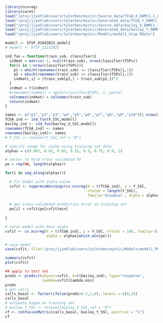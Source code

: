 
```r
library(ncvreg)
library(caret)
load("/proj/jjyehlab/users/tylerben/mystic/Source_data/TCGA_X_DWMC1.1_07082022.RData")
load("/proj/jjyehlab/users/tylerben/mystic/Generated_data/TCGA_Y_DWMC1.1_07082022_refactor.RData")
load("/proj/jjyehlab/users/tylerben/mystic/Source_data/bailey_X_DWMC1.1_07112022.RData")
load("/proj/jjyehlab/users/tylerben/mystic/Generated_data/bailey_Y_DWMC1.1_07112022_refactor.RData")
load("/proj/jjyehlab/users/tylerben/mystic/Models/model1_ktsp.RData")
```

```r
modell <- kTSP_01042023_model2
# modell <- kTSP_12212022

ind_fun = function(train_sub, classifier){
  indmat = matrix(-1, ncol(train_sub), nrow(classifier$TSPs))
  for(i in 1:nrow(classifier$TSPs)){
    p1 = which(rownames(train_sub) == classifier$TSPs[i,1])
    p2 = which(rownames(train_sub) == classifier$TSPs[i,2])
    indmat[,i] = (train_sub[p1,] > train_sub[p2,])^2
  }
  indmat = t(indmat)
  #rownames(indmat) = apply(classifier$TSPs, 1, paste)
  colnames(indmat) = colnames(train_sub)
  return(indmat)
}

names <- c("p1","p2","p3","p4","p5","p6","p7","p8","p9","p10")[1:nrow(modell$TSPs)]
TCGA_ind <- ind_fun(X_SSC,modell)
bailey_ind <- ind_fun(bailey_X_SSC,modell)
rownames(TCGA_ind) <- names
rownames(bailey_ind)<- names
# Y_SSC <- relevel(Y_SSC,ref = "0")
```

```r
# specify range for alpha using training set data
alphas = c(0.001, 0.01, 0.05, 0.25, 0.5, 0.75, 0.9, 1)

# vector to hold cross validated PE
pe = rep(NA, length(alphas))

for(i in seq_along(alphas)){

  # fit model with alpha value
  cvfit <- suppressWarnings(cv.ncvreg(X = t(TCGA_ind), y = Y_SSC,
                                      nfolds = length(Y_SSC),
                                      family='binomial', alpha = alphas[i]))
  
  # get cross-validated prediction error on training set
  pe[i] = cvfit$pe[cvfit$min]
  
}
```


```r
# rerun model with best alpha
cvfit <- cv.ncvreg(X = t(TCGA_ind), y = Y_SSC, nfolds = 100, family='binomial', 
                   alpha = alphas[which.min(pe)])

# save model
save(cvfit, file="/proj/jjyehlab/users/tylerben/mystic/Models/model1_PLR.RData")
```

```r
summary(cvfit)
plot(cvfit)
```


```r
## apply to test set
preds <- predict(object=cvfit, X=t(bailey_ind), type="response",
                 lambda=cvfit$lambda.min)
preds
# get calls
calls_basal <- factor(ifelse(preds>0.5,1,0), levels = c(0,1))
calls_basal
# estimate kappa on training set
# bailey_Y_SSC <- relevel(bailey_Y_SSC,ref = "0")
cf <- confusionMatrix(calls_basal, bailey_Y_SSC, positive = "1")
cf
```

```r

```

